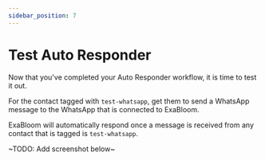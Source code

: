 ```yaml
---
sidebar_position: 7
---
```


# Test Auto Responder
Now that you've completed your Auto Responder workflow, it is time to test it out.

For the contact tagged with `test-whatsapp`, get them to send a WhatsApp message to the WhatsApp that is connected to ExaBloom.

ExaBloom will automatically respond once a message is received from any contact that is tagged is `test-whatsapp`.

~TODO: Add screenshot below~